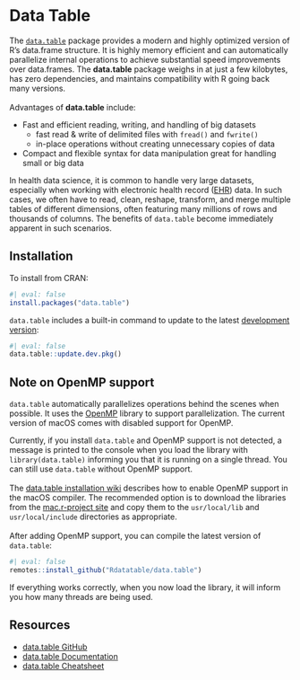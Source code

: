 # Data Table {#sec-datatable}

The [`data.table`](https://cran.r-project.org/web/packages/data.table/index.html) 
package provides a modern and highly optimized version of R's data.frame structure. It 
is highly memory efficient and can automatically parallelize internal operations to 
achieve substantial speed improvements over data.frames. The **data.table** 
package weighs in at just a few kilobytes, has zero dependencies, and maintains 
compatibility with R going back many versions.
<br><br>
Advantages of **data.table** include:

- Fast and efficient reading, writing, and handling of big datasets
    - fast read & write of delimited files with `fread()` and `fwrite()`
    - in-place operations without creating unnecessary copies of data
- Compact and flexible syntax for data manipulation great for handling small or big data

In health data science, it is common to handle very large datasets, especially 
when working with electronic health record 
([EHR](https://en.wikipedia.org/wiki/Electronic_health_record){target="_blank"}) 
data. In such cases, we often have to read, clean, reshape, transform, and merge
multiple tables of different dimensions, often featuring many millions of rows
and thousands of columns. The benefits of `data.table` become immediately 
apparent in such scenarios.

## Installation {#dtinstallation}

To install from CRAN:

```r
#| eval: false
install.packages("data.table")
```

`data.table` includes a built-in command to update to the latest 
[development version](https://github.com/Rdatatable/data.table/blob/master/NEWS.md):

```r
#| eval: false
data.table::update.dev.pkg()
```

## Note on OpenMP support

`data.table` automatically parallelizes operations behind the scenes when 
possible. It uses the [OpenMP](https://www.openmp.org/) library to support
parallelization. The current version of macOS comes with disabled support for
OpenMP.

Currently, if you install `data.table` and OpenMP support is not detected,
a message is printed to the console when you load the library with
`library(data.table)` informing you that it is running on a single thread.
You can still use `data.table` without OpenMP support.
<br><br>
The 
[data.table installation wiki](https://github.com/Rdatatable/data.table/wiki/Installation#openmp-enabled-compiler-for-mac) describes how to enable OpenMP
support in the macOS compiler. The recommended option is to download the
libraries from the [mac.r-project site](https://mac.r-project.org/openmp/) and
copy them to the `usr/local/lib` and `usr/local/include` directories as 
appropriate.
<br><br>
After adding OpenMP support, you can compile the latest version of `data.table`:

```r
#| eval: false
remotes::install_github("Rdatatable/data.table")
```

If everything works correctly, when you now load the library, it will inform you
how many threads are being used.

## Resources {#dtresources}

- [data.table GitHub](https://github.com/Rdatatable/data.table)
- [data.table Documentation](https://rdatatable.gitlab.io/data.table/)
- [data.table Cheatsheet](https://raw.githubusercontent.com/rstudio/cheatsheets/master/datatable.pdf)
